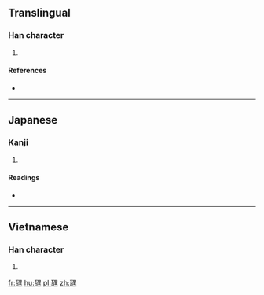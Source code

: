 ==Translingual==

===Han character===
{{Han char|rn=98|rad=瓦|as=07|sn=12|four=|canj=MNWG}}

# {{defn|Han|sort=瓦07}}

====References====
* {{Han ref|kx=0749.301|dkj=21519|hdz=21425.141|uh=74FC|ud=29948}}

----

==Japanese==

===Kanji===
{{ja-kanji|grade=|rs=瓦07}}

# {{defn|lang=ja|sort=瓦07}}

====Readings====
* {{ja-readings|on=|kun=[[さらけ]] (sarake)|nanori=}}

----

==Vietnamese==

===Han character===
{{vi-hantu|[[li]]|rs=瓦07}}

# {{defn|lang=vi|sort=瓦07}}

[[fr:瓼]]
[[hu:瓼]]
[[pl:瓼]]
[[zh:瓼]]